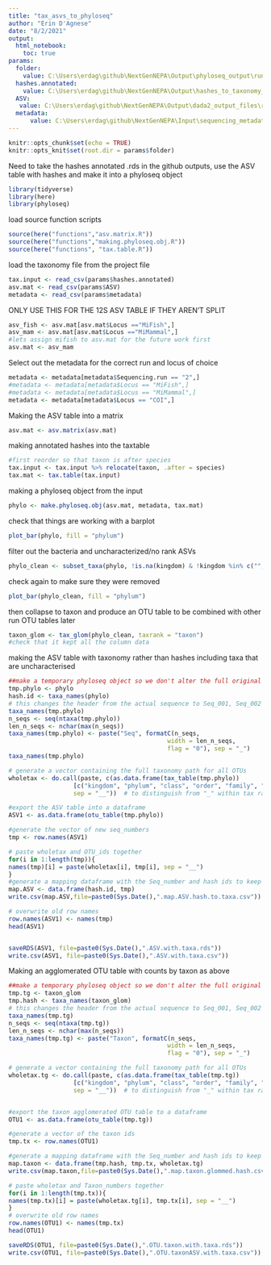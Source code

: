```yaml
---
title: "tax_asvs_to_phyloseq"
author: "Erin D'Agnese"
date: "8/2/2021"
output: 
  html_notebook:
    toc: true
params:
  folder:
    value: C:\Users\erdag\github\NextGenNEPA\Output\phyloseq_output\run2_rerun\COI\COI_fwds_200_175 
  hashes.annotated:
    value: C:\Users\erdag\github\NextGenNEPA\Output\hashes_to_taxonomy_output\run2_rerun\COI\COI_fwds_200_175\2021-10-15taxtable.csv
  ASV: 
   value: C:\Users\erdag\github\NextGenNEPA\Output\dada2_output_files\run2_rerun_20211013\COI_fwds_200_175_new_ASV_table.csv
  metadata:
      value: C:\Users\erdag\github\NextGenNEPA\Input\sequencing_metadata_files\master_sequencing_datasheet20211011.csv
---
```


```r
knitr::opts_chunk$set(echo = TRUE)
knitr::opts_knit$set(root.dir = params$folder)
```

Need to take the hashes annotated .rds in the github outputs, use the ASV table with hashes and make it
into a phyloseq object


```r
library(tidyverse)
library(here)
library(phyloseq)
```
load source function scripts
```r
source(here("functions","asv.matrix.R"))
source(here("functions","making.phyloseq.obj.R"))
source(here("functions", "tax.table.R"))
```


load the taxonomy file from the project file
```r
tax.input <- read_csv(params$hashes.annotated)
asv.mat <- read_csv(params$ASV)
metadata <- read_csv(params$metadata)
```
ONLY USE THIS FOR THE 12S ASV TABLE IF THEY AREN'T SPLIT
```r
asv_fish <- asv.mat[asv.mat$Locus =="MiFish",]
asv_mam <- asv.mat[asv.mat$Locus =="MiMammal",]
#lets assign mifish to asv.mat for the future work first
asv.mat <- asv_mam

```

Select out the metadata for the correct run and locus of choice
```r
metadata <- metadata[metadata$Sequencing.run == "2",]
#metadata <- metadata[metadata$Locus == "MiFish",]
#metadata <- metadata[metadata$Locus == "MiMammal",]
metadata <- metadata[metadata$Locus == "COI",]
```


Making the ASV table into a matrix 
```r
asv.mat <- asv.matrix(asv.mat)
```

making annotated hashes into the taxtable
```r
#first reorder so that taxon is after species
tax.input <- tax.input %>% relocate(taxon, .after = species)
tax.mat <- tax.table(tax.input)
```
making a phyloseq object from the input
```r
phylo <- make.phyloseq.obj(asv.mat, metadata, tax.mat)
```

check that things are working with a barplot
```r
plot_bar(phylo, fill = "phylum")
```

filter out the bacteria and uncharacterized/no rank ASVs
```r
phylo_clean <- subset_taxa(phylo, !is.na(kingdom) & !kingdom %in% c("","no rank", "uncharacterized"))
```

check again to make sure they were removed
```r
plot_bar(phylo_clean, fill = "phylum")
```


then collapse to taxon and produce an OTU table to be combined with other run OTU tables later
```r
taxon_glom <- tax_glom(phylo_clean, taxrank = "taxon")
#check that it kept all the column data

```


making the ASV table with taxonomy rather than hashes including taxa that are uncharacterised
```r
##make a temporary phyloseq object so we don't alter the full original one
tmp.phylo <- phylo
hash.id <- taxa_names(phylo)
# this changes the header from the actual sequence to Seq_001, Seq_002 etc
taxa_names(tmp.phylo)
n_seqs <- seq(ntaxa(tmp.phylo))
len_n_seqs <- nchar(max(n_seqs))
taxa_names(tmp.phylo) <- paste("Seq", formatC(n_seqs, 
                                            width = len_n_seqs, 
                                            flag = "0"), sep = "_")
taxa_names(tmp.phylo)

# generate a vector containing the full taxonomy path for all OTUs
wholetax <- do.call(paste, c(as.data.frame(tax_table(tmp.phylo))
                  [c("kingdom", "phylum", "class", "order", "family", "genus", "species")], 
                  sep = "__"))  # to distinguish from "_" within tax ranks

#export the ASV table into a dataframe
ASV1 <- as.data.frame(otu_table(tmp.phylo))

#generate the vector of new seq_numbers
tmp <- row.names(ASV1)

# paste wholetax and OTU_ids together
for(i in 1:length(tmp)){
names(tmp)[i] = paste(wholetax[i], tmp[i], sep = "__")
}
#generate a mapping dataframe with the Seq_number and hash ids to keep 
map.ASV <- data.frame(hash.id, tmp)
write.csv(map.ASV,file=paste0(Sys.Date(),".map.ASV.hash.to.taxa.csv"))

# overwrite old row names
row.names(ASV1) <- names(tmp)
head(ASV1)


saveRDS(ASV1, file=paste0(Sys.Date(),".ASV.with.taxa.rds"))
write.csv(ASV1, file=paste0(Sys.Date(),".ASV.with.taxa.csv"))
```

Making an agglomerated OTU table with counts by taxon as above
```r
##make a temporary phyloseq object so we don't alter the full original one
tmp.tg <- taxon_glom
tmp.hash <- taxa_names(taxon_glom)
# this changes the header from the actual sequence to Seq_001, Seq_002 etc
taxa_names(tmp.tg)
n_seqs <- seq(ntaxa(tmp.tg))
len_n_seqs <- nchar(max(n_seqs))
taxa_names(tmp.tg) <- paste("Taxon", formatC(n_seqs, 
                                            width = len_n_seqs, 
                                            flag = "0"), sep = "_")

# generate a vector containing the full taxonomy path for all OTUs
wholetax.tg <- do.call(paste, c(as.data.frame(tax_table(tmp.tg))
                  [c("kingdom", "phylum", "class", "order", "family", "genus", "species")], 
                  sep = "__"))  # to distinguish from "_" within tax ranks


#export the taxon agglomerated OTU table to a dataframe 
OTU1 <- as.data.frame(otu_table(tmp.tg))

#generate a vector of the taxon ids
tmp.tx <- row.names(OTU1)

#generate a mapping dataframe with the Seq_number and hash ids to keep 
map.taxon <- data.frame(tmp.hash, tmp.tx, wholetax.tg)
write.csv(map.taxon,file=paste0(Sys.Date(),".map.taxon.glommed.hash.csv") )

# paste wholetax and Taxon_numbers together
for(i in 1:length(tmp.tx)){
names(tmp.tx)[i] = paste(wholetax.tg[i], tmp.tx[i], sep = "__")
}
# overwrite old row names
row.names(OTU1) <- names(tmp.tx)
head(OTU1)

saveRDS(OTU1, file=paste0(Sys.Date(),".OTU.taxon.with.taxa.rds"))
write.csv(OTU1, file=paste0(Sys.Date(),".OTU.taxonASV.with.taxa.csv"))
```


